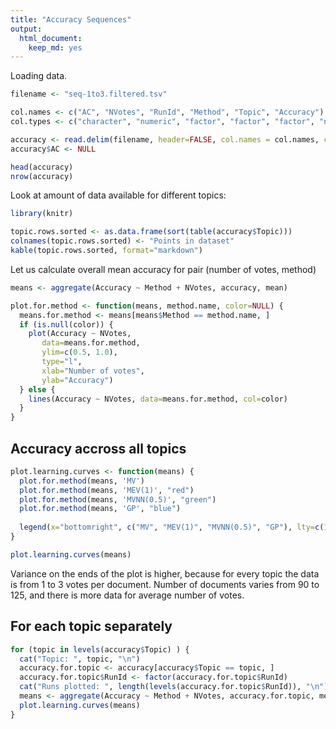 ```yaml
---
title: "Accuracy Sequences"
output: 
  html_document: 
    keep_md: yes
---
```


Loading data.

```r

filename <- "seq-1to3.filtered.tsv"

col.names <- c("AC", "NVotes", "RunId", "Method", "Topic", "Accuracy")
col.types <- c("character", "numeric", "factor", "factor", "factor", "numeric")

accuracy <- read.delim(filename, header=FALSE, col.names = col.names, colClasses = col.types)
accuracy$AC <- NULL

head(accuracy)
nrow(accuracy)
```

Look at amount of data available for different topics:

```r
library(knitr)

topic.rows.sorted <- as.data.frame(sort(table(accuracy$Topic)))
colnames(topic.rows.sorted) <- "Points in dataset"
kable(topic.rows.sorted, format="markdown")

```

Let us calculate overall mean accuracy for pair (number of votes, method)

```r

means <- aggregate(Accuracy ~ Method + NVotes, accuracy, mean)

plot.for.method <- function(means, method.name, color=NULL) {
  means.for.method <- means[means$Method == method.name, ]
  if (is.null(color)) {
    plot(Accuracy ~ NVotes, 
       data=means.for.method, 
       ylim=c(0.5, 1.0),
       type="l",
       xlab="Number of votes",
       ylab="Accuracy")    
  } else {
    lines(Accuracy ~ NVotes, data=means.for.method, col=color)
  }
}

```

## Accuracy accross all topics

```r

plot.learning.curves <- function(means) {
  plot.for.method(means, 'MV')
  plot.for.method(means, 'MEV(1)', "red")
  plot.for.method(means, 'MVNN(0.5)', "green")
  plot.for.method(means, 'GP', "blue")
  
  legend(x="bottomright", c("MV", "MEV(1)", "MVNN(0.5)", "GP"), lty=c(1,1,1,1), col=c("black", "red", "green", "blue") )
}

plot.learning.curves(means)

```


Variance on the ends of the plot is higher, because for every topic the data is from 1 to 3 votes per document. Number of documents varies from 90 to 125, and there is more data for average number of votes.

## For each topic separately

```r

for (topic in levels(accuracy$Topic) ) {
  cat("Topic: ", topic, "\n")
  accuracy.for.topic <- accuracy[accuracy$Topic == topic, ]
  accuracy.for.topic$RunId <- factor(accuracy.for.topic$RunId)
  cat("Runs plotted: ", length(levels(accuracy.for.topic$RunId)), "\n")
  means <- aggregate(Accuracy ~ Method + NVotes, accuracy.for.topic, mean)
  plot.learning.curves(means)
}

```
